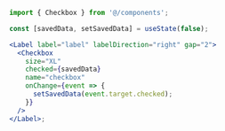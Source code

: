 ```jsx
import { Checkbox } from '@/components';

const [savedData, setSavedData] = useState(false);

<Label label="label" labelDirection="right" gap="2">
  <Checkbox
    size="XL"
    checked={savedData}
    name="checkbox"
    onChange={event => {
      setSavedData(event.target.checked);
    }}
  />
</Label>;
```

